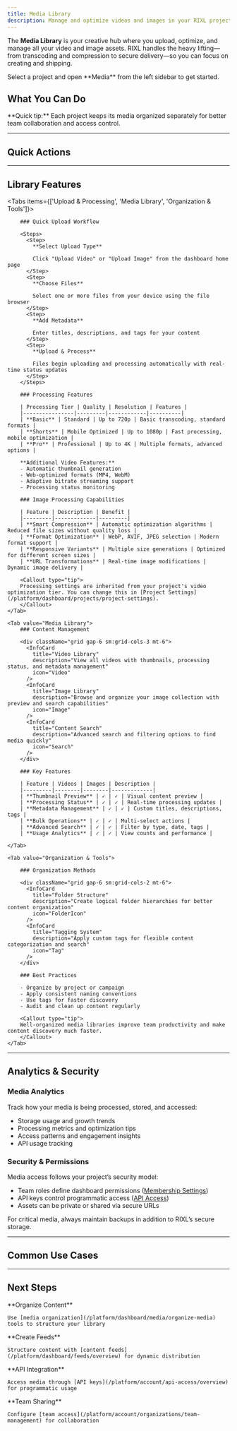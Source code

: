 ```yaml
---
title: Media Library
description: Manage and optimize videos and images in your RIXL projects with intelligent processing, secure delivery, and advanced organization tools.
---
```



The **Media Library** is your creative hub where you upload, optimize, and manage all your video and image assets. RIXL handles the heavy lifting—from transcoding and compression to secure delivery—so you can focus on creating and shipping.

<Callout type="info">
Select a project and open **Media** from the left sidebar to get started.
</Callout>

## What You Can Do

<div className="grid gap-6 sm:grid-cols-2 lg:grid-cols-3">
  <InteractiveCard
    title="Video Processing"
    description="Upload any video format and get back multiple quality levels with adaptive streaming."
    href="/platform/dashboard/media/upload-videos"
    icon="Video"
  />
  <InteractiveCard
    title="Image Optimization"
    description="Transform images into lightning-fast AVIF files with smart placeholders and instant loading."
    href="/platform/dashboard/media/upload-images"
    icon="Image"
  />
  <InteractiveCard
    title="Library Organization"
    description="Keep your creative assets organized with powerful search, filtering, and categorization tools."
    href="/platform/dashboard/media/organize-media"
    icon="FolderIcon"
  />
</div>

<Callout type="tip">
**Quick tip:** Each project keeps its media organized separately for better team collaboration and access control.
</Callout>

---

## Quick Actions

<Cards>
  <Card
    title="Upload New Video"
    description="Quickly add video content to your project"
    href="/platform/dashboard/media/upload-videos"
  />
  <Card
    title="Upload New Image"
    description="Add new image assets instantly"
    href="/platform/dashboard/media/upload-images"
  />
  <Card
    title="Create API Key"
    description="Generate API keys for media workflows"
    href="/platform/account/api-access/overview"
  />
  <Card
    title="Invite Team Member"
    description="Collaborate with teammates on your media library"
    href="/platform/account/organizations/overview"
  />
</Cards>

---

## Library Features

<Tabs items={['Upload & Processing', 'Media Library', 'Organization & Tools']}>
    <Tab value="Upload & Processing">
        
        ### Quick Upload Workflow
        
        <Steps>
          <Step>
            **Select Upload Type**
            
            Click "Upload Video" or "Upload Image" from the dashboard home page
          </Step>
          <Step>
            **Choose Files**
            
            Select one or more files from your device using the file browser
          </Step>
          <Step>
            **Add Metadata**
            
            Enter titles, descriptions, and tags for your content
          </Step>
          <Step>
            **Upload & Process**
            
            Files begin uploading and processing automatically with real-time status updates
          </Step>
        </Steps>

        ### Processing Features

        | Processing Tier | Quality | Resolution | Features |
        |----------------|---------|------------|----------|
        | **Basic** | Standard | Up to 720p | Basic transcoding, standard formats |
        | **Shorts** | Mobile Optimized | Up to 1080p | Fast processing, mobile optimization |
        | **Pro** | Professional | Up to 4K | Multiple formats, advanced options |

        **Additional Video Features:**
        - Automatic thumbnail generation
        - Web-optimized formats (MP4, WebM)
        - Adaptive bitrate streaming support
        - Processing status monitoring

        ### Image Processing Capabilities

        | Feature | Description | Benefit |
        |---------|-------------|---------|
        | **Smart Compression** | Automatic optimization algorithms | Reduced file sizes without quality loss |
        | **Format Optimization** | WebP, AVIF, JPEG selection | Modern format support |
        | **Responsive Variants** | Multiple size generations | Optimized for different screen sizes |
        | **URL Transformations** | Real-time image modifications | Dynamic image delivery |

        <Callout type="tip">
        Processing settings are inherited from your project's video optimization tier. You can change this in [Project Settings](/platform/dashboard/projects/project-settings).
        </Callout>
    </Tab>

    <Tab value="Media Library">
        ### Content Management

        <div className="grid gap-6 sm:grid-cols-3 mt-6">
          <InfoCard 
            title="Video Library" 
            description="View all videos with thumbnails, processing status, and metadata management"
            icon="Video"
          />
          <InfoCard 
            title="Image Library" 
            description="Browse and organize your image collection with preview and search capabilities"
            icon="Image"
          />
          <InfoCard 
            title="Content Search" 
            description="Advanced search and filtering options to find media quickly"
            icon="Search"
          />
        </div>

        ### Key Features

        | Feature | Videos | Images | Description |
        |---------|--------|--------|-------------|
        | **Thumbnail Preview** | ✓ | ✓ | Visual content preview |
        | **Processing Status** | ✓ | ✓ | Real-time processing updates |
        | **Metadata Management** | ✓ | ✓ | Custom titles, descriptions, tags |
        | **Bulk Operations** | ✓ | ✓ | Multi-select actions |
        | **Advanced Search** | ✓ | ✓ | Filter by type, date, tags |
        | **Usage Analytics** | ✓ | ✓ | View counts and performance |

    </Tab>

    <Tab value="Organization & Tools">

        ### Organization Methods

        <div className="grid gap-6 sm:grid-cols-2 mt-6">
          <InfoCard 
            title="Folder Structure" 
            description="Create logical folder hierarchies for better content organization"
            icon="FolderIcon"
          />
          <InfoCard 
            title="Tagging System" 
            description="Apply custom tags for flexible content categorization and search"
            icon="Tag"
          />
        </div>

        ### Best Practices

        - Organize by project or campaign  
        - Apply consistent naming conventions  
        - Use tags for faster discovery  
        - Audit and clean up content regularly 

        <Callout type="tip">
        Well-organized media libraries improve team productivity and make content discovery much faster.
        </Callout>
    </Tab>
</Tabs>

---

## Analytics & Security

### Media Analytics

Track how your media is being processed, stored, and accessed:

- Storage usage and growth trends  
- Processing metrics and optimization tips  
- Access patterns and engagement insights  
- API usage tracking  

### Security & Permissions

Media access follows your project’s security model:

- Team roles define dashboard permissions ([Membership Settings](/platform/account/membership))  
- API keys control programmatic access ([API Access](/platform/account/api-access/overview))
- Assets can be private or shared via secure URLs  

<Callout type="warning">
For critical media, always maintain backups in addition to RIXL’s secure storage.
</Callout>


---

## Common Use Cases

<div className="grid gap-6 sm:grid-cols-2 lg:grid-cols-4 mt-6">
  <InfoCard 
    title="Content Creation" 
    description="Upload and process raw media for web delivery"
    icon="Upload"
  />
  <InfoCard 
    title="Team Collaboration" 
    description="Organize media for team access and collaboration"
    icon="Users"
  />
  <InfoCard 
    title="API Integration" 
    description="Programmatic media management through API"
    icon="Code"
  />
  <InfoCard 
    title="Content Distribution" 
    description="Optimized delivery for websites and applications"
    icon="Activity"
  />
</div>

---

## Next Steps

<Steps>
  <Step>
    **Organize Content**
    
    Use [media organization](/platform/dashboard/media/organize-media) tools to structure your library
  </Step>
  <Step>
    **Create Feeds**
    
    Structure content with [content feeds](/platform/dashboard/feeds/overview) for dynamic distribution
  </Step>
  <Step>
    **API Integration**
    
    Access media through [API keys](/platform/account/api-access/overview) for programmatic usage
  </Step>
  <Step>
    **Team Sharing**
    
    Configure [team access](/platform/account/organizations/team-management) for collaboration
  </Step>
</Steps>
